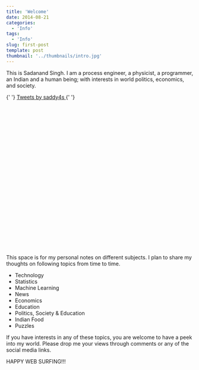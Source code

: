 ```yaml
---
title: 'Welcome'
date: 2014-08-21
categories:
  - 'Info'
tags:
  - 'Info'
slug: first-post
template: post
thumbnail: '../thumbnails/intro.jpg'
---
```


This is Sadanand Singh. I am a process engineer, a physicist, a
programmer, an Indian and a human being; with interests in world
politics, economics, and society.

<ZoomImage src='https://res.cloudinary.com/sadanandsingh/image/upload/v1496963333/sadanand_navmqu.jpg'></ZoomImage>

<div class='float-right col-md-8' style='min-height: 400px;'>
  {' '}
  <a class='twitter-timeline' data-lang='en' data-height='480' href='https://twitter.com/saddy4s'>
    Tweets by saddy4s
  </a> <script async src='//platform.twitter.com/widgets.js' charset='utf-8'></script>{' '}
</div>

<div class='line-block'>
  <div class='line'>
    <br />
  </div>
</div>

This space is for my personal notes on different subjects. I plan to
share my thoughts on following topics from time to time.

- Technology
- Statistics
- Machine Learning
- News
- Economics
- Education
- Politics, Society & Education
- Indian Food
- Puzzles

If you have interests in any of these topics, you are welcome to have a
peek into my world. Please drop me your views through comments or any of
the social media links.

HAPPY WEB SURFING!!!
